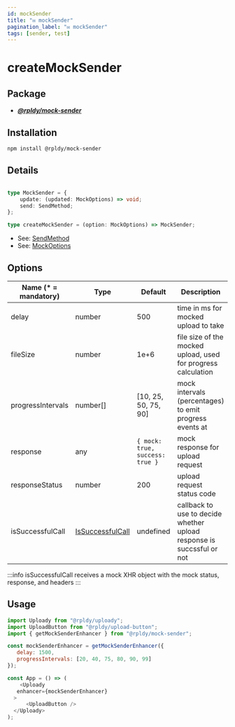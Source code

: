 ```yaml
---
id: mockSender
title: "✉️ mockSender"
pagination_label: "✉️ mockSender"
tags: [sender, test]
---
```


# createMockSender

## Package

- **_[@rpldy/mock-sender](../../../packages/rpldy-mock-sender)_**

## Installation

```bash npm2yarn
npm install @rpldy/mock-sender
```

## Details

```typescript

type MockSender = {
  	update: (updated: MockOptions) => void;
    send: SendMethod;
};

type createMockSender = (option: MockOptions) => MockSender;
```

- See: [SendMethod](../../types#sendmethod)
- See: [MockOptions](../../types#mockoptions)

## Options

| Name (* = mandatory) | Type                                        | Default                             | Description                                                           |
|----------------------|---------------------------------------------|-------------------------------------|-----------------------------------------------------------------------|
| delay                | number                                      | 500                                 | time in ms for mocked upload to take                                  |
| fileSize             | number                                      | 1e+6                                | file size of the mocked upload, used for progress calculation         |
| progressIntervals    | number[]                                    | [10, 25, 50, 75, 90]                | mock intervals (percentages) to emit progress events at               |
| response             | any                                         | ```{ mock: true, success: true }``` | mock response for upload request                                      |
| responseStatus       | number                                      | 200                                 | upload request status code                                            |
| isSuccessfulCall     | [IsSuccessfulCall](../../#issuccessfulcall) | undefined                           | callback to use to decide whether upload response is succssful or not |

:::info
isSuccessfulCall receives a mock XHR object with the mock status, response, and headers
:::

## Usage

```javascript
import Uploady from "@rpldy/uploady";
import UploadButton from "@rpldy/upload-button";
import { getMockSenderEnhancer } from "@rpldy/mock-sender";

const mockSenderEnhancer = getMockSenderEnhancer({
   delay: 1500,
   progressIntervals: [20, 40, 75, 80, 90, 99]
});

const App = () => (
	<Uploady
   enhancer={mockSenderEnhancer}
  >
      <UploadButton />
  </Uploady>
);
```

